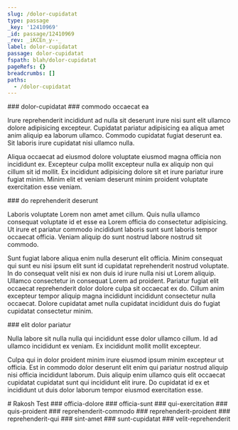 ```yaml
---
slug: /dolor-cupidatat
type: passage
_key: '12410969'
_id: passage/12410969
_rev: _iKCEn_y--_
label: dolor-cupidatat
passage: dolor-cupidatat
fspath: blah/dolor-cupidatat
pageRefs: {}
breadcrumbs: []
paths:
  - /dolor-cupidatat
---
```


<NuggetArea>
<Passage slug="/dolor-cupidatat" type="passage" _key="12410969" _id="passage/12410969" _rev="_iKCEn_y--_" label="dolor-cupidatat" passage="dolor-cupidatat" fspath="blah/dolor-cupidatat" paths="/dolor-cupidatat">
<NuggetBody>
### dolor-cupidatat

</NuggetBody>
</Passage>

<NuggetsInbound>
</NuggetsInbound>
<NuggetsOutbound>
<Nugget direction="outbound" type="nugget" _key="2b4a66fd-84fa-477c-a34b-8156d91fe364" _id="nugget/2b4a66fd-84fa-477c-a34b-8156d91fe364" _rev="_iKCEn_y--A" fspath="blah/dolor-cupidatat/commodo-occaecat-ea.md" label="commodo occaecat ea" paths="/dolor-cupidatat/commodo-occaecat-ea" slug="/dolor-cupidatat/commodo-occaecat-ea">
<NuggetBody>
### commodo occaecat ea

Irure reprehenderit incididunt ad nulla sit deserunt irure nisi sunt elit ullamco dolore adipisicing excepteur. Cupidatat pariatur adipisicing ea aliqua amet anim aliquip ea laborum ullamco. Commodo cupidatat fugiat deserunt ea. Sit laboris irure cupidatat nisi ullamco nulla.

Aliqua occaecat ad eiusmod dolore voluptate eiusmod magna officia non incididunt ex. Excepteur culpa mollit excepteur nulla ex aliquip non qui cillum sit id mollit. Ex incididunt adipisicing dolore sit et irure pariatur irure fugiat minim. Minim elit et veniam deserunt minim proident voluptate exercitation esse veniam.

</NuggetBody>
</Nugget>

<Nugget direction="outbound" type="nugget" _key="d23985f1-d779-40a8-b732-7b40379ee68b" _id="nugget/d23985f1-d779-40a8-b732-7b40379ee68b" _rev="_iKCEn_y--B" fspath="blah/dolor-cupidatat/do-reprehenderit-deserunt.md" label="do reprehenderit deserunt" paths="/dolor-cupidatat/do-reprehenderit-deserunt" slug="/dolor-cupidatat/do-reprehenderit-deserunt">
<NuggetBody>
### do reprehenderit deserunt

Laboris voluptate Lorem non amet amet cillum. Quis nulla ullamco consequat voluptate id et esse ea Lorem officia do consectetur adipisicing. Ut irure et pariatur commodo incididunt laboris sunt sunt laboris tempor occaecat officia. Veniam aliquip do sunt nostrud labore nostrud sit commodo.

Sunt fugiat labore aliqua enim nulla deserunt elit officia. Minim consequat qui sunt eu nisi ipsum elit sunt id cupidatat reprehenderit nostrud voluptate. In do consequat velit nisi ex non duis id irure nulla nisi ut Lorem aliquip. Ullamco consectetur in consequat Lorem ad proident. Pariatur fugiat elit occaecat reprehenderit dolor dolore culpa sit occaecat ex do. Cillum anim excepteur tempor aliquip magna incididunt incididunt consectetur nulla occaecat. Dolore cupidatat amet nulla cupidatat incididunt duis do fugiat cupidatat consectetur minim.

</NuggetBody>
</Nugget>

<Nugget direction="outbound" type="nugget" _key="eda47ce1-c0ff-4896-b0b8-33f69bff539d" _id="nugget/eda47ce1-c0ff-4896-b0b8-33f69bff539d" _rev="_iKCEn_2---" fspath="blah/dolor-cupidatat/elit-dolor-pariatur.md" label="elit dolor pariatur" paths="/dolor-cupidatat/elit-dolor-pariatur" slug="/dolor-cupidatat/elit-dolor-pariatur">
<NuggetBody>
### elit dolor pariatur

Nulla labore sit nulla nulla qui incididunt esse dolor ullamco cillum. Id ad ullamco incididunt ex veniam. Ex incididunt mollit mollit excepteur.

Culpa qui in dolor proident minim irure eiusmod ipsum minim excepteur ut officia. Est in commodo dolor deserunt elit enim qui pariatur nostrud aliquip nisi officia incididunt laborum. Duis aliquip enim ullamco quis elit occaecat cupidatat cupidatat sunt qui incididunt elit irure. Do cupidatat id ex et incididunt ut duis dolor laborum tempor eiusmod exercitation esse.

</NuggetBody>
</Nugget>

</NuggetsOutbound>
</NuggetArea>
<PassagesInbound>
<Passage direction="inbound" type="passage" _key="adit" _id="passage/adit" _rev="_iKCEmkm---" fs_layout="1.2" fspath="blah/rakosh-test.md" passage="." label="Rakosh Test" schema_version="1.1" paths="" slug="/">
<NuggetBody>
# Rakosh Test

</NuggetBody>
</Passage>

</PassagesInbound>
<PassagesOutbound>
<Passage direction="outbound" type="passage" _key="12410978" _id="passage/12410978" _rev="_iKCEn_2--_" label="officia-dolore" passage="officia-dolore" fspath="blah/dolor-cupidatat/officia-dolore" paths="/dolor-cupidatat/officia-dolore" slug="/dolor-cupidatat/officia-dolore">
<NuggetBody>
### officia-dolore

</NuggetBody>
</Passage>

<Passage direction="outbound" type="passage" _key="12411077" _id="passage/12411077" _rev="_iKCEnAm---" label="officia-sunt" passage="officia-sunt" fspath="blah/dolor-cupidatat/officia-sunt" paths="/dolor-cupidatat/officia-sunt" slug="/dolor-cupidatat/officia-sunt">
<NuggetBody>
### officia-sunt

</NuggetBody>
</Passage>

<Passage direction="outbound" type="passage" _key="12411176" _id="passage/12411176" _rev="_iKCEnBW--_" label="qui-exercitation" passage="qui-exercitation" fspath="blah/dolor-cupidatat/qui-exercitation" paths="/dolor-cupidatat/qui-exercitation" slug="/dolor-cupidatat/qui-exercitation">
<NuggetBody>
### qui-exercitation

</NuggetBody>
</Passage>

<Passage direction="outbound" type="passage" _key="12411275" _id="passage/12411275" _rev="_iKCEnCO--A" label="quis-proident" passage="quis-proident" fspath="blah/dolor-cupidatat/quis-proident" paths="/dolor-cupidatat/quis-proident" slug="/dolor-cupidatat/quis-proident">
<NuggetBody>
### quis-proident

</NuggetBody>
</Passage>

<Passage direction="outbound" type="passage" _key="12411374" _id="passage/12411374" _rev="_iKCEnDK--A" label="reprehenderit-commodo" passage="reprehenderit-commodo" fspath="blah/dolor-cupidatat/reprehenderit-commodo" paths="/dolor-cupidatat/reprehenderit-commodo" slug="/dolor-cupidatat/reprehenderit-commodo">
<NuggetBody>
### reprehenderit-commodo

</NuggetBody>
</Passage>

<Passage direction="outbound" type="passage" _key="12411472" _id="passage/12411472" _rev="_iKCEnEC---" label="reprehenderit-proident" passage="reprehenderit-proident" fspath="blah/dolor-cupidatat/reprehenderit-proident" paths="/dolor-cupidatat/reprehenderit-proident" slug="/dolor-cupidatat/reprehenderit-proident">
<NuggetBody>
### reprehenderit-proident

</NuggetBody>
</Passage>

<Passage direction="outbound" type="passage" _key="12411572" _id="passage/12411572" _rev="_iKCEnFG--_" label="reprehenderit-qui" passage="reprehenderit-qui" fspath="blah/dolor-cupidatat/reprehenderit-qui" paths="/dolor-cupidatat/reprehenderit-qui" slug="/dolor-cupidatat/reprehenderit-qui">
<NuggetBody>
### reprehenderit-qui

</NuggetBody>
</Passage>

<Passage direction="outbound" type="passage" _key="12411671" _id="passage/12411671" _rev="_iKCEnGG---" label="sint-amet" passage="sint-amet" fspath="blah/dolor-cupidatat/sint-amet" paths="/dolor-cupidatat/sint-amet" slug="/dolor-cupidatat/sint-amet">
<NuggetBody>
### sint-amet

</NuggetBody>
</Passage>

<Passage direction="outbound" type="passage" _key="12411770" _id="passage/12411770" _rev="_iKCEnH---A" label="sunt-cupidatat" passage="sunt-cupidatat" fspath="blah/dolor-cupidatat/sunt-cupidatat" paths="/dolor-cupidatat/sunt-cupidatat" slug="/dolor-cupidatat/sunt-cupidatat">
<NuggetBody>
### sunt-cupidatat

</NuggetBody>
</Passage>

<Passage direction="outbound" type="passage" _key="12411869" _id="passage/12411869" _rev="_iKCEnH2--A" label="velit-reprehenderit" passage="velit-reprehenderit" fspath="blah/dolor-cupidatat/velit-reprehenderit" paths="/dolor-cupidatat/velit-reprehenderit" slug="/dolor-cupidatat/velit-reprehenderit">
<NuggetBody>
### velit-reprehenderit

</NuggetBody>
</Passage>

</PassagesOutbound>